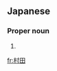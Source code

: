==Japanese==
{{ja-kanjitab|むら|だ}}
{{ja-kanjitab|むら|yomi=k|た}}
{{wikipedia|lang=ja}}

===Proper noun===
{{ja-pos|proper|むらた|むらだ}}

# {{surname|lang=ja|sort=むらた}}

[[fr:村田]]